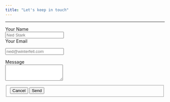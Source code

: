 ```yaml
---
title: "Let's keep in touch"
---
```


--------

<form class="form-horizontal" id="contactform" action="https://formspree.io/precious.esie@gmail.com" method="POST">

<div class="form-group">
<label for="inputName" class="col-lg-2 control-label">Your Name</label>
<div class="col-lg-10">
 <input class="form-control" type="text" name="name" placeholder="Ned Stark" id="name" required>
 </div>
</div>

<div class="form-group">
<label for="inputEmail" class="col-lg-2 control-label">Your Email</label>
<div class="col-lg-10">
<input type="text" class="form-control" id="inputEmail" placeholder="ned@winterfell.com" required>
</div>
</div>

<div class="form-group"><label for="textArea" class="col-lg-2 control-label">Message</label>
<div class="col-lg-10"><textarea class="form-control" rows="3" id="textArea" required>
</textarea>

 <input class="hidden" type="text" name="_gotcha" style="display:none">
 <input class="hidden" type="hidden" name="_subject" value="Message via http://domain.com">

 <fieldset class="field">
<div class="col-lg-10 col-lg-offset-2"><button type="reset" class="btn btn-default">Cancel</button> <button type="submit" class="btn btn-primary">Send</button></div> </fieldset>

</form>
